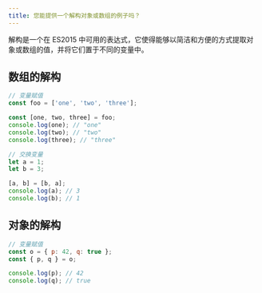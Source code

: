 ```yaml
---
title: 您能提供一个解构对象或数组的例子吗？
---
```


解构是一个在 ES2015 中可用的表达式，它使得能够以简洁和方便的方式提取对象或数组的值，并将它们置于不同的变量中。

## 数组的解构

```js
// 变量赋值
const foo = ['one', 'two', 'three'];

const [one, two, three] = foo;
console.log(one); // "one"
console.log(two); // "two"
console.log(three); // "three"
```

```js
// 交换变量
let a = 1;
let b = 3;

[a, b] = [b, a];
console.log(a); // 3
console.log(b); // 1
```

## 对象的解构

```js
// 变量赋值
const o = { p: 42, q: true };
const { p, q } = o;

console.log(p); // 42
console.log(q); // true
```
